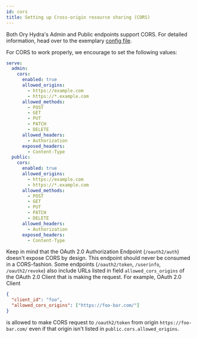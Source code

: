 ```yaml
---
id: cors
title: Setting up Cross-origin resource sharing (CORS)
---
```


Both Ory Hydra's Admin and Public endpoints support CORS. For detailed information, head over to the exemplary
[config file](https://github.com/ory/hydra/blob/master/docs/config.yaml).

For CORS to work properly, we encourage to set the following values:

```yaml
serve:
  admin:
    cors:
      enabled: true
      allowed_origins:
        - https://example.com
        - https://*.example.com
      allowed_methods:
        - POST
        - GET
        - PUT
        - PATCH
        - DELETE
      allowed_headers:
        - Authorization
      exposed_headers:
        - Content-Type
  public:
    cors:
      enabled: true
      allowed_origins:
        - https://example.com
        - https://*.example.com
      allowed_methods:
        - POST
        - GET
        - PUT
        - PATCH
        - DELETE
      allowed_headers:
        - Authorization
      exposed_headers:
        - Content-Type
```

Keep in mind that the OAuth 2.0 Authorization Endpoint (`/oauth2/auth`) doesn't expose CORS by design. This endpoint should never
be consumed in a CORS-fashion. Some endpoints (`/oauth2/token`, `/userinfo`, `/oauth2/revoke`) also include URLs listed in field
`allowed_cors_origins` of the OAuth 2.0 Client that is making the request. For example, OAuth 2.0 Client

```json
{
  "client_id": "foo",
  "allowed_cors_origins": ["https://foo-bar.com/"]
}
```

is allowed to make CORS request to `/oauth2/token` from origin `https://foo-bar.com/` even if that origin isn't listed in
`public.cors.allowed_origins`.
